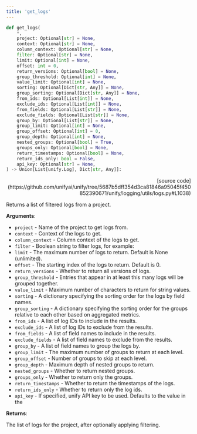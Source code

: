 ```yaml
---
title: 'get_logs'
---
```


```python
def get_logs(
    *,
    project: Optional[str] = None,
    context: Optional[str] = None,
    column_context: Optional[str] = None,
    filter: Optional[str] = None,
    limit: Optional[int] = None,
    offset: int = 0,
    return_versions: Optional[bool] = None,
    group_threshold: Optional[int] = None,
    value_limit: Optional[int] = None,
    sorting: Optional[Dict[str, Any]] = None,
    group_sorting: Optional[Dict[str, Any]] = None,
    from_ids: Optional[List[int]] = None,
    exclude_ids: Optional[List[int]] = None,
    from_fields: Optional[List[str]] = None,
    exclude_fields: Optional[List[str]] = None,
    group_by: Optional[List[str]] = None,
    group_limit: Optional[int] = None,
    group_offset: Optional[int] = 0,
    group_depth: Optional[int] = None,
    nested_groups: Optional[bool] = True,
    groups_only: Optional[bool] = None,
    return_timestamps: Optional[bool] = None,
    return_ids_only: bool = False,
    api_key: Optional[str] = None,
) -> Union[List[unify.Log], Dict[str, Any]]:
```

<p align="right">[source code](https://github.com/unifyai/unify/tree/5687b5dff354d3ca81846a95045f450852390671/unify/logging/utils/logs.py#L1038)</p>

Returns a list of filtered logs from a project.

**Arguments**:

- `project` - Name of the project to get logs from.
- `context` - Context of the logs to get.
- `column_context` - Column context of the logs to get.
- `filter` - Boolean string to filter logs, for example:
- `limit` - The maximum number of logs to return. Default is None (unlimited).
- `offset` - The starting index of the logs to return. Default is 0.
- `return_versions` - Whether to return all versions of logs.
- `group_threshold` - Entries that appear in at least this many logs will be grouped together.
- `value_limit` - Maximum number of characters to return for string values.
- `sorting` - A dictionary specifying the sorting order for the logs by field names.
- `group_sorting` - A dictionary specifying the sorting order for the groups relative to each other based on aggregated metrics.
- `from_ids` - A list of log IDs to include in the results.
- `exclude_ids` - A list of log IDs to exclude from the results.
- `from_fields` - A list of field names to include in the results.
- `exclude_fields` - A list of field names to exclude from the results.
- `group_by` - A list of field names to group the logs by.
- `group_limit` - The maximum number of groups to return at each level.
- `group_offset` - Number of groups to skip at each level.
- `group_depth` - Maximum depth of nested groups to return.
- `nested_groups` - Whether to return nested groups.
- `groups_only` - Whether to return only the groups.
- `return_timestamps` - Whether to return the timestamps of the logs.
- `return_ids_only` - Whether to return only the log ids.
- `api_key` - If specified, unify API key to be used. Defaults to the value in the



**Returns**:

The list of logs for the project, after optionally applying filtering.